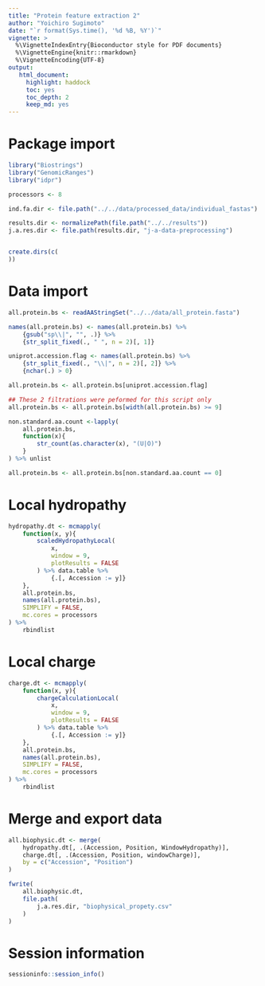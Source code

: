```yaml
---
title: "Protein feature extraction 2"
author: "Yoichiro Sugimoto"
date: "`r format(Sys.time(), '%d %B, %Y')`"
vignette: >
  %\VignetteIndexEntry{Bioconductor style for PDF documents}
  %\VignetteEngine{knitr::rmarkdown}
  %\VignetteEncoding{UTF-8}
output:
   html_document:
     highlight: haddock
     toc: yes
     toc_depth: 2
     keep_md: yes
---
```



# Package import


```r



library("Biostrings")
library("GenomicRanges")
library("idpr")

processors <- 8

```


```r


ind.fa.dir <- file.path("../../data/processed_data/individual_fastas")

results.dir <- normalizePath(file.path("../../results"))
j.a.res.dir <- file.path(results.dir, "j-a-data-preprocessing")


create.dirs(c(
))

```


# Data import


```r

all.protein.bs <- readAAStringSet("../../data/all_protein.fasta")

names(all.protein.bs) <- names(all.protein.bs) %>%
    {gsub("sp\\|", "", .)} %>%
    {str_split_fixed(., " ", n = 2)[, 1]}

uniprot.accession.flag <- names(all.protein.bs) %>%
    {str_split_fixed(., "\\|", n = 2)[, 2]} %>%
    {nchar(.) > 0}

all.protein.bs <- all.protein.bs[uniprot.accession.flag]

## These 2 filtrations were peformed for this script only
all.protein.bs <- all.protein.bs[width(all.protein.bs) >= 9]

non.standard.aa.count <-lapply(
    all.protein.bs,
    function(x){
        str_count(as.character(x), "(U|O)")
    }
) %>% unlist

all.protein.bs <- all.protein.bs[non.standard.aa.count == 0]

```

# Local hydropathy


```r

hydropathy.dt <- mcmapply(
    function(x, y){
        scaledHydropathyLocal(
            x,
            window = 9,
            plotResults = FALSE
        ) %>% data.table %>%
            {.[, Accession := y]}
    },
    all.protein.bs,
    names(all.protein.bs),
    SIMPLIFY = FALSE,
    mc.cores = processors
) %>%
    rbindlist


```

# Local charge


```r

charge.dt <- mcmapply(
    function(x, y){
        chargeCalculationLocal(
            x,
            window = 9,
            plotResults = FALSE
        ) %>% data.table %>%
            {.[, Accession := y]}
    },
    all.protein.bs,
    names(all.protein.bs),
    SIMPLIFY = FALSE,
    mc.cores = processors
) %>%
    rbindlist

```

# Merge and export data


```r

all.biophysic.dt <- merge(
    hydropathy.dt[, .(Accession, Position, WindowHydropathy)],
    charge.dt[, .(Accession, Position, windowCharge)],
    by = c("Accession", "Position")
)

fwrite(
    all.biophysic.dt,
    file.path(
        j.a.res.dir, "biophysical_propety.csv"
    )
)

```



# Session information


```r

sessioninfo::session_info()


```
